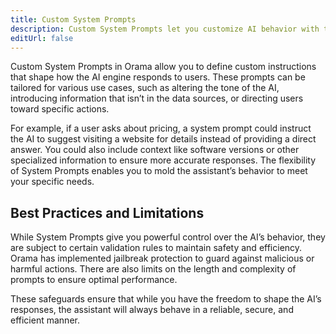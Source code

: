 ```yaml
---
title: Custom System Prompts
description: Custom System Prompts let you customize AI behavior with tailored instructions, ensuring safe, precise, and efficient responses.
editUrl: false
---
```


Custom System Prompts in Orama allow you to define custom instructions that shape how the AI engine responds to users. These prompts can be tailored for various use cases, such as altering the tone of the AI, introducing information that isn’t in the data sources, or directing users toward specific actions.

For example, if a user asks about pricing, a system prompt could instruct the AI to suggest visiting a website for details instead of providing a direct answer. You could also include context like software versions or other specialized information to ensure more accurate responses. The flexibility of System Prompts enables you to mold the assistant’s behavior to meet your specific needs.

## Best Practices and Limitations

While System Prompts give you powerful control over the AI’s behavior, they are subject to certain validation rules to maintain safety and efficiency. Orama has implemented jailbreak protection to guard against malicious or harmful actions. There are also limits on the length and complexity of prompts to ensure optimal performance.

These safeguards ensure that while you have the freedom to shape the AI’s responses, the assistant will always behave in a reliable, secure, and efficient manner.